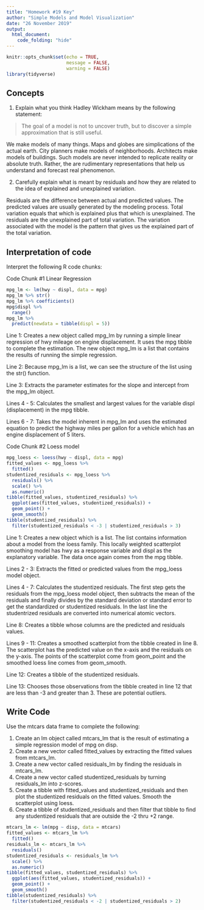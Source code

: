 ```yaml
---
title: "Homework #19 Key"
author: "Simple Models and Model Visualization"
date: "26 November 2019"
output:
  html_document:
    code_folding: "hide"
---
```


```r
knitr::opts_chunk$set(echo = TRUE,
                      message = FALSE,
                      warning = FALSE)
library(tidyverse)
```

## Concepts  

1.  Explain what you think Hadley Wickham means by the following statement:

> The goal of a model is not to uncover truth, but to discover a simple approximation that is still useful.  

We make models of many things. Maps and globes are simplications of the actual earth. City planners make models of neighborhoods. Architects make models of buildings. Such models are never intended to replicate reality or absolute truth. Rather, the are rudimentary representations that help us understand and forecast real phenomenon. 

2.  Carefully explain what is meant by residuals and how they are related to the idea of explained and unexplained variation.  

Residuals are the difference between actual and predicted values. The predicted values are usually generated by the modeling process. Total variation equals that which is explained plus that which is unexplained. The residuals are the unexplained part of total variation. The variation associated with the model is the pattern that gives us the explained part of the total variation.  
    
## Interpretation of code  

Interpret the following R code chunks: 

Code Chunk #1 Linear Regression

```r
mpg_lm <- lm(hwy ~ displ, data = mpg)
mpg_lm %>% str()
mpg_lm %>% coefficients()
mpg$displ %>%
  range()
mpg_lm %>%
  predict(newdata = tibble(displ = 5))
```

Line 1: Creates a new object called mpg_lm by running a simple linear regression of hwy mileage on engine displacement. It uses the mpg tibble to complete the estimation. The new object mpg_lm is a list that contains the results of running the simple regression.  

Line 2: Because mpg_lm is a list, we can see the structure of the list using the str() function.  

Line 3: Extracts the parameter estimates for the slope and intercept from the mpg_lm object.  

Lines 4 - 5: Calculates the smallest and largest values for the variable displ (displacement) in the mpg tibble.  

Lines 6 - 7: Takes the model inherent in mpg_lm and uses the estimated equation to predict the highway miles per gallon for a vehicle which has an engine displacement of 5 liters.

Code Chunk #2 Loess model

```r
mpg_loess <- loess(hwy ~ displ, data = mpg)
fitted_values <- mpg_loess %>%
  fitted()
studentized_residuals <- mpg_loess %>%
  residuals() %>% 
  scale() %>% 
  as.numeric()
tibble(fitted_values, studentized_residuals) %>% 
  ggplot(aes(fitted_values, studentized_residuals)) +
  geom_point() +
  geom_smooth()
tibble(studentized_residuals) %>% 
  filter(studentized_residuals < -3 | studentized_residuals > 3)
```  

Line 1:  Creates a new object which is a list. The list contains information about a model from the loess family. This locally weighted scatterplot smoothing model has hwy as a response variable and displ as the explanatory variable. The data once again comes from the mpg tibble.  

Lines 2 - 3: Extracts the fitted or predicted values from the mpg_loess model object.  

Lines 4 - 7: Calculates the studentized residuals. The first step gets the residuals from the mpg_loess model object, then subtracts the mean of the residuals and finally divides by the standard deviation or standard error to get the standardized or studentized residuals. In the last line the studentrized residuals are converted into numerical atomic vectors.

Line 8: Creates a tibble whose columns are the predicted and residuals values.  

Lines 9 - 11: Creates a smoothed scatterplot from the tibble created in line 8. The scatterplot has the predicted value on the x-axis and the residuals on the y-axis. The points of the scatterplot come from geom_point and the smoothed loess line comes from geom_smooth.  

Line 12: Creates a tibble of the studentized residuals.

Line 13: Chooses those observations from the tibble created in line 12 that are less than -3 and greater than 3. These are potential outliers.  

## Write Code

Use the mtcars data frame to complete the following:

1.  Create an lm object called mtcars_lm that is the result of estimating a simple regression model of mpg on disp.
1.  Create a new vector called fitted_values by extracting the fitted values from mtcars_lm.
1.  Create a new vector called residuals_lm by finding the residuals in mtcars_lm.
1.  Create a new vector called studentized_residuals by turning residuals_lm  into z-scores.
1.  Create a tibble with fitted_values and studentized_residuals and then plot the studentized residuals on the fitted values. Smooth the scatterplot using loess.
1.  Create a tibble of studentized_residuals and then filter that tibble to find any studentized residuals that are outside the -2 thru +2 range.


```r
mtcars_lm <- lm(mpg ~ disp, data = mtcars)
fitted_values <- mtcars_lm %>% 
  fitted()
residuals_lm <- mtcars_lm %>% 
  residuals()
studentized_residuals <- residuals_lm %>% 
  scale() %>% 
  as.numeric()
tibble(fitted_values, studentized_residuals) %>% 
  ggplot(aes(fitted_values, studentized_residuals)) +
  geom_point() +
  geom_smooth()
tibble(studentized_residuals) %>% 
  filter(studentized_residuals < -2 | studentized_residuals > 2)
```